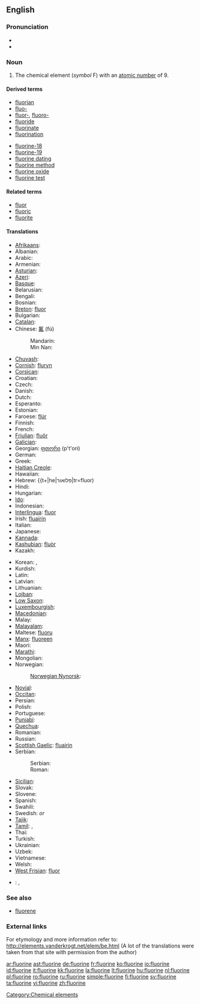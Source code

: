 ==English==
{{elements|F|oxygen|O|neon|Ne}}

===Pronunciation===
* {{audio|en-us-fluorine.ogg|Audio (US)}}
* {{rhymes|ɔːrɪn}}

===Noun===
{{en-noun|-}}
{{wikipedia}}

# The chemical element (''symbol'' F) with an [[atomic number]] of 9.

====Derived terms====
{{top2}}
* [[fluorian]]
* [[fluo-]]
* [[fluor-]], [[fluoro-]]
* [[fluoride]]
* [[fluorinate]]
* [[fluorination]]
{{mid2}}
* [[fluorine-18]]
* [[fluorine-19]]
* [[fluorine dating]]
* [[fluorine method]]
* [[fluorine oxide]]
* [[fluorine test]]
{{bottom2}}

====Related terms====
* [[fluor]]
* [[fluoric]]
* [[fluorite]]

====Translations====
{{trans-top|chemical element}}
* [[Afrikaans]]: {{t-|af|fluoor|xs=Afrikaans}}
* Albanian: {{t-|sq|fluor|xs=Albanian}}
* Arabic: {{t-|ar|فلور|m|tr=filūr|sc=Arab}}
* Armenian: {{t-|hy|ֆտոր|tr=ftor|sc=Hayeren|xs=Armenian}}
* [[Asturian]]: {{t+|ast|flúor|xs=Asturian}}
* [[Azeri]]: {{t-|az|flüor|xs=Azeri}}
* [[Basque]]: {{t-|eu|fluoroa|xs=Basque}}
* Belarusian: {{t-|be|фтор|m|tr=ftor|sc=Cyrl|xs=Belarusian}}
* Bengali: {{t-|bn|ফ্লুরিন|sc=Beng|xs=Bengali}}
* Bosnian: {{t-|bs|fluor}}
* [[Breton]]: [[fluor]] {{m}}
* Bulgarian: {{t-|bg|флуор|m|tr=fluor|sc=Cyrl}}
* [[Catalan]]: {{t-|ca|fluor}}
* Chinese: [[氟]] (fú)
*: Mandarin: {{t-|cmn|氟|sc=Hani|xs=Mandarin}}
*: Min Nan: {{t-|nan|fluorine|xs=Min Nan}}
* [[Chuvash]]: {{tø|cv|фтор|sc=Cyrl}}
* [[Cornish]]: [[fluryn]]
* [[Corsican]]: {{t-|co|fluoru|xs=Corsican}}
* Croatian: {{t-|hr|fluor}}
* Czech: {{t+|cs|fluor|m}}
* Danish: {{t-|da|fluor}}
* Dutch: {{t+|nl|fluor|n}}
* Esperanto: {{t-|eo|fluoro|xs=Esperanto}}
* Estonian: {{t-|et|fluor}}
* Faroese: [[flúr]]
* Finnish: {{t+|fi|fluori}}
* French: {{t+|fr|fluor|m}}
* [[Friulian]]: [[fluôr]]
* [[Galician]]: {{t+|gl|flúor|xs=Galician}}
* Georgian: [[ფთორი]] (p't'ori)
* German: {{t+|de|Fluor|n}}
* Greek: {{t+|el|φθόριο|n|tr=fthório|sc=Grek}}
* [[Haitian Creole]]: {{tø|ht|fliyò}}
* Hawaiian: {{tø|haw|fluorine}}
* Hebrew: {{t+|he|פלואור|tr=fluor)
* Hindi: {{t-|hi|फ्लोरिन|sc=Deva|xs=Hindi}}
* Hungarian: {{t+|hu|fluor}}
* [[Ido]]: {{t+|io|fluoro|xs=Ido}}
* Indonesian: {{t-|id|fluor|xs=Indonesian}}
* [[Interlingua]]: [[fluor]]
* Irish: [[fluairín]]
* Italian: {{t+|it|fluoro|m}}
* Japanese: {{t+|ja|フッ素|tr=fusso|sc=Jpan}}
* [[Kannada]]: {{t-|kn|ಫ್ಲೂರೀನ್|xs=Kannada}}
* [[Kashubian]]: [[fluòr]]
* Kazakh: {{t-|kk|фтор|tr=ftor|sc=Cyrl|xs=Kazakh}}
{{trans-mid}}
* Korean: {{t-|ko|플루오린|tr=peulluoreu|sc=Hang}}, {{t|ko|불소|tr=弗素, bulso|sc=Hang}}
* Kurdish: {{t-|ku|fluor}}
* Latin: {{t+|la|fluor}}
* Latvian: {{t-|lv|fluors|xs=Latvian}}
* Lithuanian: {{t+|lt|fluoras|xs=Lithuanian}}
* [[Lojban]]: {{t-|jbo|li'orkliru|xs=Lojban}}
* [[Low Saxon]]: {{t-|nds|fluor|xs=Low Saxon}}
* [[Luxembourgish]]: {{t-|lb|Fluor|xs=Luxembourgish}}
* [[Macedonian]]: {{t-|mk|флуор|tr=fluor|sc=Cyrl|xs=Macedonian}}
* Malay: {{t-|ms|fluorin|xs=Malay}}
* [[Malayalam]]: {{t-|ml|ഫ്ലൂറിന്‍|xs=Malayalam}}
* Maltese: [[fluoru]]
* [[Manx]]: [[fluoreen]]
* Maori: {{t-|mi|hau kōwhai|xs=Maori}}
* [[Marathi]]: {{t-|mr|फ्लोरिन|sc=Deva|xs=Marathi}}
* Mongolian: {{t-|mn|фтор|tr=ftor|sc=Cyrl|xs=Mongolian}}
* Norwegian: {{t+|no|fluor}}
*: [[Norwegian Nynorsk]]: {{t-|nn|fluor|xs=Norwegian Nynorsk}}
* [[Novial]]: {{tø|nov|fluore}}
* [[Occitan]]: {{t-|oc|fluor|xs=Occitan}}
* Persian: {{t-|fa|فلوئور|sc=fa-Arab|xs=Persian}}
* Polish: {{t+|pl|fluor|m}}
* Portuguese: {{t+|pt|flúor|m}}
* [[Punjabi]]: {{t-|pa|ਫਲੋਰੀਨ|xs=Punjabi}}
* [[Quechua]]: {{t-|qu|flur|xs=Quechua}}
* Romanian: {{t+|ro|fluor|n}}
* Russian: {{t+|ru|фтор|m|tr=ftor|sc=Cyrl}}
* [[Scottish Gaelic]]: [[fluairin]]
* Serbian:
*: Serbian: {{t-|sr|флуор|sc=Cyrl}}
*: Roman: {{t-|sr|fluor}}
* [[Sicilian]]: {{t+|scn|fluoru|xs=Sicilian}}
* Slovak: {{t-|sk|fluór|m}}
* Slovene: {{t+|sl|fluor}}
* Spanish: {{t+|es|flúor|m}}
* Swahili: {{t-|sw|florini|xs=Swahili}}
* Swedish: {{t+|sv|fluor|n}} ''or'' {{c}}
* [[Tajik]]: {{t-|tg|фтор|sc=Cyrl|xs=Tajik}}
* [[Tamil]]: {{t-|ta|ஃவுளூரின்|xs=Tamil}}, {{t-|ta|வினைவியம்|tr=vinaiviyam|xs=Tamil}}
* Thai: {{t-|th|ฟลูออรีน|tr=flūorīn|sc=Thai|xs=Thai}}
* Turkish: {{t+|tr|flor}}
* Ukrainian: {{t-|uk|фтор|m|tr=ftor|sc=Cyrl|xs=Ukrainian}}
* Uzbek: {{t-|uz|фтор|tr=ftor|sc=Cyrl|xs=Uzbek}}
* Vietnamese: {{t+|vi|flo|xs=Vietnamese}}
* Welsh: {{t-|cy|fflworin|xs=Welsh}}
* [[West Frisian]]: [[fluor]]
{{trans-bottom}}

{{checktrans}}
* {{ttbc|Icelandic}}: {{t+|is|flúor}}, {{t|is|flúr}}

===See also===
* [[fluorene]]

===External links===
For etymology and more information refer to:
http://elements.vanderkrogt.net/elem/be.html
(A lot of the translations were taken from that site with permission from the author)

[[Category:Chemical elements]]

[[ar:fluorine]]
[[ast:fluorine]]
[[de:fluorine]]
[[fr:fluorine]]
[[ko:fluorine]]
[[io:fluorine]]
[[id:fluorine]]
[[it:fluorine]]
[[kk:fluorine]]
[[la:fluorine]]
[[lt:fluorine]]
[[hu:fluorine]]
[[nl:fluorine]]
[[pl:fluorine]]
[[ro:fluorine]]
[[ru:fluorine]]
[[simple:fluorine]]
[[fi:fluorine]]
[[sv:fluorine]]
[[ta:fluorine]]
[[vi:fluorine]]
[[zh:fluorine]]